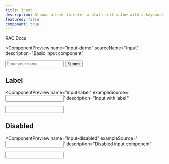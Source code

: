 ```yaml
---
title: Input
description: Allows a user to enter a plain text value with a keyboard.
featured: false
component: true
---
```



<RACLink href="https://react-spectrum.adobe.com/react-aria/TextField.html">
  RAC Docs
</RACLink>

<ComponentPreview
  name="input-demo"
  sourceName="input"
  description="Basic input component"
>
  <div className="flex gap-2 items-center justify-center">
    <Input aria-label="Name" placeholder="Enter your name" />
    <Button>Submit</Button>
  </div>
</ComponentPreview>

## Label

<ComponentPreview
  name="input-label"
  exampleSource='<Input label="Name" />'
  description="Input with label"
>
  <Input label="Name" />
</ComponentPreview>

## Disabled

<ComponentPreview
  name="input-disabled"
  exampleSource='<Input label="Name" isDisabled />'
  description="Disabled input component"
>
  <Input label="Name" isDisabled />
</ComponentPreview>
